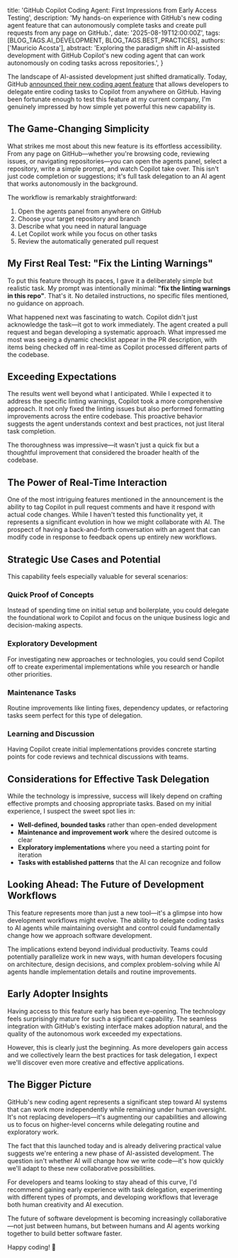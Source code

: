
  title: 'GitHub Copilot Coding Agent: First Impressions from Early Access Testing',
  description: 'My hands-on experience with GitHub\'s new coding agent feature that can autonomously complete tasks and create pull requests from any page on GitHub.',
  date: '2025-08-19T12:00:00Z',
  tags: [BLOG_TAGS.AI_DEVELOPMENT, BLOG_TAGS.BEST_PRACTICES],
  authors: ['Mauricio Acosta'],
  abstract: 'Exploring the paradigm shift in AI-assisted development with GitHub Copilot\'s new coding agent that can work autonomously on coding tasks across repositories.',
}

The landscape of AI-assisted development just shifted dramatically. Today, GitHub [announced their new coding agent feature](https://github.blog/news-insights/product-news/agents-panel-launch-copilot-coding-agent-tasks-anywhere-on-github/) that allows developers to delegate entire coding tasks to Copilot from anywhere on GitHub. Having been fortunate enough to test this feature at my current company, I'm genuinely impressed by how simple yet powerful this new capability is.

## The Game-Changing Simplicity

What strikes me most about this new feature is its effortless accessibility. From any page on GitHub—whether you're browsing code, reviewing issues, or navigating repositories—you can open the agents panel, select a repository, write a simple prompt, and watch Copilot take over. This isn't just code completion or suggestions; it's full task delegation to an AI agent that works autonomously in the background.

The workflow is remarkably straightforward:
1. Open the agents panel from anywhere on GitHub
2. Choose your target repository and branch
3. Describe what you need in natural language
4. Let Copilot work while you focus on other tasks
5. Review the automatically generated pull request

## My First Real Test: "Fix the Linting Warnings"

To put this feature through its paces, I gave it a deliberately simple but realistic task. My prompt was intentionally minimal: **"fix the linting warnings in this repo"**. That's it. No detailed instructions, no specific files mentioned, no guidance on approach.

What happened next was fascinating to watch. Copilot didn't just acknowledge the task—it got to work immediately. The agent created a pull request and began developing a systematic approach. What impressed me most was seeing a dynamic checklist appear in the PR description, with items being checked off in real-time as Copilot processed different parts of the codebase.

## Exceeding Expectations

The results went well beyond what I anticipated. While I expected it to address the specific linting warnings, Copilot took a more comprehensive approach. It not only fixed the linting issues but also performed formatting improvements across the entire codebase. This proactive behavior suggests the agent understands context and best practices, not just literal task completion.

The thoroughness was impressive—it wasn't just a quick fix but a thoughtful improvement that considered the broader health of the codebase.

## The Power of Real-Time Interaction

One of the most intriguing features mentioned in the announcement is the ability to tag Copilot in pull request comments and have it respond with actual code changes. While I haven't tested this functionality yet, it represents a significant evolution in how we might collaborate with AI. The prospect of having a back-and-forth conversation with an agent that can modify code in response to feedback opens up entirely new workflows.

## Strategic Use Cases and Potential

This capability feels especially valuable for several scenarios:

### Quick Proof of Concepts
Instead of spending time on initial setup and boilerplate, you could delegate the foundational work to Copilot and focus on the unique business logic and decision-making aspects.

### Exploratory Development
For investigating new approaches or technologies, you could send Copilot off to create experimental implementations while you research or handle other priorities.

### Maintenance Tasks
Routine improvements like linting fixes, dependency updates, or refactoring tasks seem perfect for this type of delegation.

### Learning and Discussion
Having Copilot create initial implementations provides concrete starting points for code reviews and technical discussions with teams.

## Considerations for Effective Task Delegation

While the technology is impressive, success will likely depend on crafting effective prompts and choosing appropriate tasks. Based on my initial experience, I suspect the sweet spot lies in:

- **Well-defined, bounded tasks** rather than open-ended development
- **Maintenance and improvement work** where the desired outcome is clear
- **Exploratory implementations** where you need a starting point for iteration
- **Tasks with established patterns** that the AI can recognize and follow

## Looking Ahead: The Future of Development Workflows

This feature represents more than just a new tool—it's a glimpse into how development workflows might evolve. The ability to delegate coding tasks to AI agents while maintaining oversight and control could fundamentally change how we approach software development.

The implications extend beyond individual productivity. Teams could potentially parallelize work in new ways, with human developers focusing on architecture, design decisions, and complex problem-solving while AI agents handle implementation details and routine improvements.

## Early Adopter Insights

Having access to this feature early has been eye-opening. The technology feels surprisingly mature for such a significant capability. The seamless integration with GitHub's existing interface makes adoption natural, and the quality of the autonomous work exceeded my expectations.

However, this is clearly just the beginning. As more developers gain access and we collectively learn the best practices for task delegation, I expect we'll discover even more creative and effective applications.

## The Bigger Picture

GitHub's new coding agent represents a significant step toward AI systems that can work more independently while remaining under human oversight. It's not replacing developers—it's augmenting our capabilities and allowing us to focus on higher-level concerns while delegating routine and exploratory work.

The fact that this launched today and is already delivering practical value suggests we're entering a new phase of AI-assisted development. The question isn't whether AI will change how we write code—it's how quickly we'll adapt to these new collaborative possibilities.

For developers and teams looking to stay ahead of this curve, I'd recommend gaining early experience with task delegation, experimenting with different types of prompts, and developing workflows that leverage both human creativity and AI execution.

The future of software development is becoming increasingly collaborative—not just between humans, but between humans and AI agents working together to build better software faster.

Happy coding! 🚀